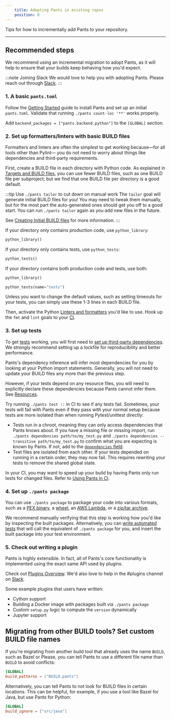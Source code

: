 ```yaml
---
    title: Adopting Pants in existing repos
    position: 8
---
```


Tips for how to incrementally add Pants to your repository.

---

## Recommended steps

We recommend using an incremental migration to adopt Pants, as it will help to ensure that your builds keep behaving how you'd expect.

:::note Joining Slack
We would love to help you with adopting Pants. Please reach out through [Slack](/community/members).
:::

### 1. A basic `pants.toml`

Follow the [Getting Started](../introduction/getting-started/index.mdx) guide to install Pants and set up an initial `pants.toml`. Validate that running `./pants count-loc '**'` works properly.

Add `backend_packages = ["pants.backend.python"]` to the `[GLOBAL]` section.

### 2. Set up formatters/linters with basic BUILD files

Formatters and linters are often the simplest to get working because—for all tools other than Pylint— you do not need to worry about things like dependencies and third-party requirements.

First, create a BUILD file in each directory with Python code. As explained in [Targets and BUILD files](./key-concepts/targets-and-build-files.mdx), you can use fewer BUILD files, such as one BUILD file per subproject; but we find that one BUILD file per directory is a good default.

:::tip Use `./pants tailor` to cut down on manual work
The `tailor` goal will generate initial BUILD files for you! You may need to tweak them manually, but for the most part the auto-generated ones should get you off to a good start. You can run `./pants tailor` again as you add new files in the future.

See [Creating Initial BUILD files](../introduction/getting-started/create-initial-build-files.mdx) for more information.
:::

If your directory only contains production code, use `python_library`:

```python
python_library()
```

If your directory only contains tests, use `python_tests`:

```python
python_tests()
```

If your directory contains both production code and tests, use both:

```python
python_library()

python_tests(name="tests")
```

Unless you want to change the default values, such as setting timeouts for your tests, you can simply use these 1-3 lines in each BUILD file.

Then, activate the Python [Linters and formatters](../python/overview/linters-and-formatters.mdx) you'd like to use. Hook up the `fmt` and `lint` goals to your [CI](./using-pants-in-ci.mdx).

### 3. Set up tests

To get [tests](../python/goals/test.mdx) working, you will first need to [set up third-party dependencies](../python/overview/third-party-dependencies.mdx). We strongly recommend setting up a lockfile for reproducibility and better performance.

Pants's dependency inference will infer most dependencies for you by looking at your Python import statements. Generally, you will not need to update your BUILD files any more than the previous step.

However, if your tests depend on any resource files, you will need to explicitly declare these dependencies because Pants cannot infer them. See [Resources](./resources-and-archives.mdx).

Try running `./pants test ::` in CI to see if any tests fail. Sometimes, your tests will fail with Pants even if they pass with your normal setup because tests are more isolated than when running Pytest/unittest directly:

- Tests run in a chroot, meaning they can only access dependencies that Pants knows about. If you have a missing file or missing import, run `./pants dependencies path/to/my_test.py` and `./pants dependencies --transitive path/to/my_test.py` to confirm what you are expecting is known by Pants. If not, add to the [`dependencies` field](./key-concepts/targets-and-build-files.mdx).
- Test files are isolated from each other. If your tests depended on running in a certain order, they may now fail. This requires rewriting your tests to remove the shared global state.

In your CI, you may want to speed up your build by having Pants only run tests for changed files. Refer to [Using Pants in CI](./using-pants-in-ci.mdx).

### 4. Set up `./pants package`

You can use `./pants package` to package your code into various formats, such as a [PEX binary](../python/goals/package.mdx), a [wheel](../python/overview/building-distributions.mdx), an [AWS Lambda](../python/integrations/aws-lambda.mdx), or a [zip/tar archive](./resources-and-archives.mdx).

We recommend manually verifying that this step is working how you'd like by inspecting the built packages. Alternatively, you can [write automated tests](../python/goals/test.mdx) that will call the equivalent of `./pants package` for you, and insert the built package into your test environment.

### 5. Check out writing a plugin

Pants is highly extensible. In fact, all of Pants's core functionality is implemented using the exact same API used by plugins.

Check out [Plugins Overview](../writing-plugins/overview.mdx). We'd also love to help in the #plugins channel on [Slack](/community/members).

Some example plugins that users have written:

- Cython support
- Building a Docker image with packages built via `./pants package`
- Custom `setup.py` logic to compute the `version` dynamically
- Jupyter support

## Migrating from other BUILD tools? Set custom BUILD file names

If you're migrating from another build tool that already uses the name `BUILD`, such as Bazel or Please, you can tell Pants to use a different file name than `BUILD` to avoid conflicts:

```toml title="pants.toml"
[GLOBAL]
build_patterns = ["BUILD.pants"]
```

Alternatively, you can tell Pants to not look for BUILD files in certain locations. This can be helpful, for example, if you use a tool like Bazel for Java, but use Pants for Python:

```toml title="pants.toml"
[GLOBAL]
build_ignore = ["src/java"]
```

